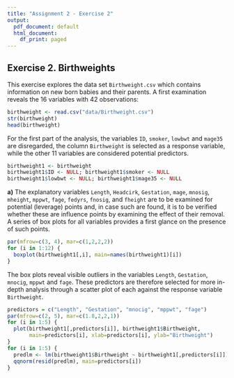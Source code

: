 ```yaml
---
title: "Assignment 2 - Exercise 2"
output:
  pdf_document: default
  html_document:
    df_print: paged
---
```


## Exercise 2. Birthweights

This exercise explores the data set `Birthweight.csv` which contains information on new born babies and their parents. A first examination reveals the 16 variables with 42 observations:
```r
birthweight <- read.csv("data/Birthweight.csv")
str(birthweight)
head(birthweight)
```
For the first part of the analysis, the variables `ID`, `smoker`, `lowbwt` and `mage35` are disregarded, the column `Birthweight` is selected as a response variable, while the other 11 variables are considered potential predictors.
```r
birthweight1 <- birthweight
birthweight1$ID <- NULL; birthweight1$smoker <- NULL
birthweight1$lowbwt <- NULL; birthweight1$mage35 <- NULL
```

**a)** The explanatory variables `Length`, `Headcirk`, `Gestation`, `mage`, `mnosig`, `mheight`, `mppwt`, `fage`, `fedyrs`, `fnosig`, and `fheight` are to be examined for potential (leverage) points and, in case such are found, it is to be verified whether these are influence points by examining the effect of their removal. A series of box plots for all variables provides a first glance on the presence of such points.
```r
par(mfrow=c(3, 4), mar=c(1,2,2,2))
for (i in 1:12) {
  boxplot(birthweight1[,i], main=names(birthweight1)[i])
}
```
The box plots reveal visible outliers in the variables `Length`, `Gestation`, `mnocig`, `mppwt` and `fage`. These predictors are therefore selected for more in-depth analysis through a scatter plot of each against the response variable `Birthweight`.
```r
predictors = c("Length", "Gestation", "mnocig", "mppwt", "fage")
par(mfrow=c(2, 5), mar=c(1.8,2,2,1))
for (i in 1:5) {
  plot(birthweight1[,predictors[i]], birthweight1$Birthweight,
       main=predictors[i], xlab=predictors[i], ylab="Birthweight")
}
for (i in 1:5) {
  predlm <- lm(birthweight1$Birthweight ~ birthweight1[,predictors[i]])
  qqnorm(resid(predlm), main=predictors[i])
}
```
